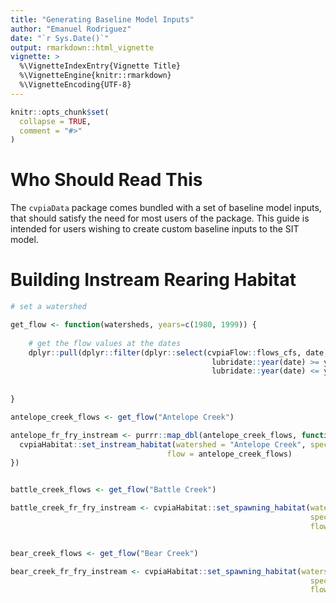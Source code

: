 ```yaml
---
title: "Generating Baseline Model Inputs"
author: "Emanuel Rodriguez"
date: "`r Sys.Date()`"
output: rmarkdown::html_vignette
vignette: >
  %\VignetteIndexEntry{Vignette Title}
  %\VignetteEngine{knitr::rmarkdown}
  %\VignetteEncoding{UTF-8}
---
```


```r
knitr::opts_chunk$set(
  collapse = TRUE,
  comment = "#>"
)
```

# Who Should Read This

The `cvpiaData` package comes bundled with a set of baseline model inputs, that 
should satisfy the need for most users of the package. This guide is intended
for users wishing to create custom baseline inputs to the SIT model. 


# Building Instream Rearing Habitat

```r
# set a watershed

get_flow <- function(watersheds, years=c(1980, 1999)) {
  
    # get the flow values at the dates
    dplyr::pull(dplyr::filter(dplyr::select(cvpiaFlow::flows_cfs, date, watersheds), 
                                             lubridate::year(date) >= years[1], 
                                             lubridate::year(date) <= years[2]), 2)
    
  
}

antelope_creek_flows <- get_flow("Antelope Creek")

antelope_fr_fry_instream <- purrr::map_dbl(antelope_creek_flows, function(flow) {
  cvpiaHabitat::set_instream_habitat(watershed = "Antelope Creek", species = "fr", life_stage = "fry", 
                                   flow = antelope_creek_flows)
})


battle_creek_flows <- get_flow("Battle Creek")

battle_creek_fr_fry_instream <- cvpiaHabitat::set_spawning_habitat(watershed = "Battle Creek", 
                                                                   species = "fr", 
                                                                   flow = battle_creek_flows)


bear_creek_flows <- get_flow("Bear Creek")

bear_creek_fr_fry_instream <- cvpiaHabitat::set_spawning_habitat(watershed = "Bear Creek", 
                                                                   species = "fr", 
                                                                   flow = bear_creek_flows)

```

